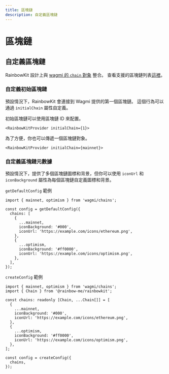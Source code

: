```yaml
---
title: 區塊鏈
description: 自定義區塊鏈
---
```


# 區塊鏈

## 自定義區塊鏈

RainbowKit 設計上與 [wagmi 的 `chain` 對象](https://wagmi.sh/react/chains) 整合。 查看支援的區塊鏈列表[這裡](https://wagmi.sh/react/chains#supported-chains)。

### 自定義初始區塊鏈

預設情況下，RainbowKit 會連接到 Wagmi 提供的第一個區塊鏈。 這個行為可以通過 `initialChain` 屬性自定義。

初始區塊鏈可以使用區塊鏈 ID 來配置。

```tsx
<RainbowKitProvider initialChain={1}>
```

為了方便，你也可以傳遞一個區塊鏈對象。

```tsx
<RainbowKitProvider initialChain={mainnet}>
```

### 自定義區塊鏈元數據

預設情況下，提供了多個區塊鏈圖標和背景，但你可以使用 `iconUrl` 和 `iconBackground` 屬性為每個區塊鏈自定義圖標和背景。

`getDefaultConfig` 範例

```tsx
import { mainnet, optimism } from 'wagmi/chains';

const config = getDefaultConfig({
  chains: [
    {
      ...mainnet,
      iconBackground: '#000',
      iconUrl: 'https://example.com/icons/ethereum.png',
    },
    {
      ...optimism,
      iconBackground: '#ff0000',
      iconUrl: 'https://example.com/icons/optimism.png',
    },
  ],
});
```

`createConfig` 範例

```tsx
import { mainnet, optimism } from 'wagmi/chains';
import { Chain } from '@rainbow-me/rainbowkit';

const chains: readonly [Chain, ...Chain[]] = [
  {
    ...mainnet,
    iconBackground: '#000',
    iconUrl: 'https://example.com/icons/ethereum.png',
  },
  {
    ...optimism,
    iconBackground: '#ff0000',
    iconUrl: 'https://example.com/icons/optimism.png',
  },
];

const config = createConfig({
  chains,
});
```
